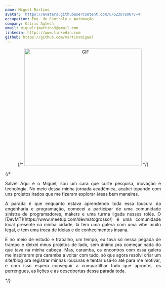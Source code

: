 ```yaml
---
name: Miguel Martins
avatar: 'https://avatars.githubusercontent.com/u/62387806?v=4'
occupation: Eng. de Controle e Automação
company: Osíris Agtech
email: miguelrjmartins9@gmail.com
linkedin: https://www.linkedin.com
github: https://github.com/martinsmiguel
---
```


<p align="center">
  {/* <img alt="GIF"  width="380px" src="https://media.giphy.com/media/836HiJc7pgzy8iNXCn/giphy.gif" /> */}
</p>

{/* <p align="justify">
  Salve! Aqui é o Miguel, sou um cara que curte pesquisa, inovação e tecnologia. No meio dessa minha
  jornada acadêmica, acabei topando com uns projetos irados que me fizeram explorar áreas bem
  maneiras.
</p>
<p align="justify">
  A parada é que enquanto estava aprendendo toda essa loucura da engenharia e programação, comecei a
  participar de uma comunidade sinistra de programadores, makers e uma turma ligada nesses rolês. O
  [DevMT](https://www.meetup.com/devmatogrosso/) é uma comunidade local presente na minha cidade, lá
  tem uma galera com uma vibe muito legal, e tem uma troca de ideias e de conhecimentos insana.
</p>
<p align="justify">
  E no meio de estudo e trabalho, um tempo, eu tava só nessa pegada de trampo e deixei meus projetos de lado, sem ânimo pra
  começar nada do que tava na minha cabeça. Mas, caramba, os encontros com essa galera me inspiraram
  pra caramba a voltar com tudo, só que agora resolvi criar um site/blog pra registrar minhas
  loucuras e tentar usá-lo até para me motivar, e com isso espero conseguir a compartilhar tudo que
  aprontei, os perrengues, as lições e as descobertas dessa parada toda.
</p> */}

